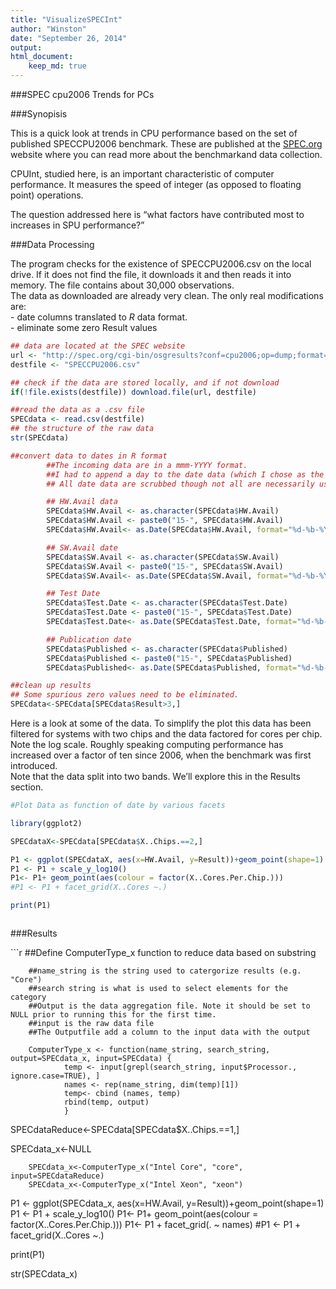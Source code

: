 ```yaml
---
title: "VisualizeSPECInt"
author: "Winston"
date: "September 26, 2014"
output: 
html_document:
    keep_md: true
---
```


###SPEC cpu2006 Trends for PCs

###Synopisis

This is a quick look at trends in CPU performance based on the set of published SPECCPU2006 benchmark. These are published at the [SPEC.org](http://spec.org/cpu2006/results/) website where you can read more about the benchmarkand data collection.

CPUInt, studied here, is an important characteristic of computer performance. It measures the speed of integer (as opposed to floating point) operations.


The question addressed here is "what factors have contributed most to increases in SPU performance?"


###Data Processing

The program checks for the existence of SPECCPU2006.csv on the local drive. If it does not find the file, it downloads it and then reads it into memory. 
The file contains about 30,000 observations.  
The data as downloaded are already very clean. The only real modifications are:  
- date columns translated to _R_ data format.  
- eliminate some zero Result values  

```r


## data are located at the SPEC website
url <- "http://spec.org/cgi-bin/osgresults?conf=cpu2006;op=dump;format=csvdump"
destfile <- "SPECCPU2006.csv"

## check if the data are stored locally, and if not download
if(!file.exists(destfile)) download.file(url, destfile)

##read the data as a .csv file
SPECdata <- read.csv(destfile)
## the structure of the raw data
str(SPECdata)

```

```r

##convert data to dates in R format
        ##The incoming data are in a mmm-YYYY format. 
        ##I had to append a day to the date data (which I chose as the 15th (arbitrarily))
        ## All date data are scrubbed though not all are necessarily used.

        ## HW.Avail data
        SPECdata$HW.Avail <- as.character(SPECdata$HW.Avail)
        SPECdata$HW.Avail <- paste0("15-", SPECdata$HW.Avail)
        SPECdata$HW.Avail<- as.Date(SPECdata$HW.Avail, format="%d-%b-%Y")

        ## SW.Avail date
        SPECdata$SW.Avail <- as.character(SPECdata$SW.Avail)
        SPECdata$SW.Avail <- paste0("15-", SPECdata$SW.Avail)
        SPECdata$SW.Avail<- as.Date(SPECdata$SW.Avail, format="%d-%b-%Y")

        ## Test Date
        SPECdata$Test.Date <- as.character(SPECdata$Test.Date)
        SPECdata$Test.Date <- paste0("15-", SPECdata$Test.Date)
        SPECdata$Test.Date<- as.Date(SPECdata$Test.Date, format="%d-%b-%Y")

        ## Publication date
        SPECdata$Published <- as.character(SPECdata$Published)
        SPECdata$Published <- paste0("15-", SPECdata$Published)
        SPECdata$Published<- as.Date(SPECdata$Published, format="%d-%b-%Y")

```

```r

##clean up results 
## Some spurious zero values need to be eliminated.
SPECdata<-SPECdata[SPECdata$Result>3,]


```


Here is a look at some of the data.   To simplify the plot this data has been filtered for systems with two chips and the data factored for cores per chip.  
Note the log scale. Roughly speaking computing performance has increased over a factor of ten since 2006, when the benchmark was first introduced.  
Note that the data split into two bands.  We'll explore this in the Results section.

```r

#Plot Data as function of date by various facets

library(ggplot2)

SPECdataX<-SPECdata[SPECdata$X..Chips.==2,]

P1 <- ggplot(SPECdataX, aes(x=HW.Avail, y=Result))+geom_point(shape=1)
P1 <- P1 + scale_y_log10()
P1<- P1+ geom_point(aes(colour = factor(X..Cores.Per.Chip.)))
#P1 <- P1 + facet_grid(X..Cores ~.)

print(P1)



```

###Results

```r

##Define ComputerType_x function to reduce data based on substring
        
        ##name_string is the string used to catergorize results (e.g. "Core")
        ##search string is what is used to select elements for the category
        ##Output is the data aggregation file. Note it should be set to NULL prior to running this for the first time.
        ##input is the raw data file
        ##The Outputfile add a column to the input data with the output 

        ComputerType_x <- function(name_string, search_string, output=SPECdata_x, input=SPECdata) { 
                temp <- input[grepl(search_string, input$Processor., ignore.case=TRUE), ]
                names <- rep(name_string, dim(temp)[1])
                temp<- cbind (names, temp)
                rbind(temp, output)
                }

SPECdataReduce<-SPECdata[SPECdata$X..Chips.==1,]

SPECdata_x<-NULL

        SPECdata_x<-ComputerType_x("Intel Core", "core", input=SPECdataReduce)
        SPECdata_x<-ComputerType_x("Intel Xeon", "xeon")

P1 <- ggplot(SPECdata_x, aes(x=HW.Avail, y=Result))+geom_point(shape=1)
P1 <- P1 + scale_y_log10()
P1<- P1+ geom_point(aes(colour = factor(X..Cores.Per.Chip.)))
P1<- P1 + facet_grid(. ~ names)
#P1 <- P1 + facet_grid(X..Cores ~.)

print(P1)

str(SPECdata_x)